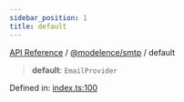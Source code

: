 ```yaml
---
sidebar_position: 1
title: default
---
```


[API Reference](/api-reference/@modelence/smtp/variables/../../../index) / [@modelence/smtp](/api-reference/@modelence/smtp/variables/../index) / default

> **default**: `EmailProvider`

Defined in: [index.ts:100](https://github.com/modelence/modelence/blob/92e8ef3b8e17265b22cb987ecf6083303a9d1782/packages/smtp/src/index.ts#L100)
